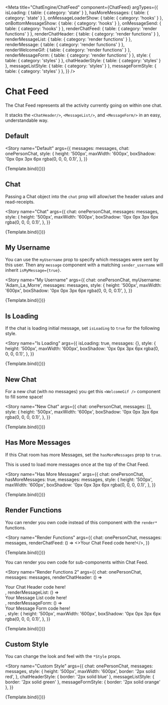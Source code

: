 

<Meta
  title="ChatEngine/ChatFeed"
  component={ChatFeed}
  argTypes={{
    isLoading: { table: { category: 'state' } },
    hasMoreMessages: { table: { category: 'state' } },
    onMessageLoaderShow: { table: { category: 'hooks' } },
    onBottomMessageShow: { table: { category: 'hooks' } },
    onMessageSend: { table: { category: 'hooks' } },
    renderChatFeed: { table: { category: 'render functions' } },
    renderChatHeader: { table: { category: 'render functions' } },
    renderMessageList: { table: { category: 'render functions' } },
    renderMessage: { table: { category: 'render functions' } },
    renderWelcomeGif: { table: { category: 'render functions' } },
    renderMessageForm: { table: { category: 'render functions' } },
    style: { table: { category: 'styles' } },
    chatHeaderStyle: { table: { category: 'styles' } },
    messageListStyle: { table: { category: 'styles' } },
    messageFormStyle: { table: { category: 'styles' } },
  }}
/>


# Chat Feed

The Chat Feed represents all the activity currently going on within one chat.

It stacks the `<ChatHeader/>`, `<MessageList/>`, and `<MessageForm/>` in an easy, understandable way.

## Default

<Story
  name="Default"
  args={{
    messages: messages,
    chat: onePersonChat,
    style: {
      height: '500px',
      maxWidth: '600px',
      boxShadow: '0px 0px 3px 6px rgba(0, 0, 0, 0.1)',
    },
  }}
>
  {Template.bind({})}
</Story>

<ArgsTable story="Default" />

## Chat

Passing a Chat object into the `chat` prop will allow/set the header values and read-receipts.

<Story
  name="Chat"
  args={{
    chat: onePersonChat,
    messages: messages,
    style: {
      height: '500px',
      maxWidth: '600px',
      boxShadow: '0px 0px 3px 6px rgba(0, 0, 0, 0.1)',
    },
  }}
>
  {Template.bind({})}
</Story>

## My Username

You can use the `myUsername` prop to specify which messages were sent by this user. Then any `message` component with a matching `sender_username` will inherit `isMyMessage={true}`.

<Story
  name="My Username"
  args={{
    chat: onePersonChat,
    myUsername: 'Adam_La_Morre',
    messages: messages,
    style: {
      height: '500px',
      maxWidth: '600px',
      boxShadow: '0px 0px 3px 6px rgba(0, 0, 0, 0.1)',
    },
  }}
>
  {Template.bind({})}
</Story>

## Is Loading

If the chat is loading initial message, set `isLoading` to `true` for the following style.

<Story
  name="Is Loading"
  args={{
    isLoading: true,
    messages: {},
    style: {
      height: '500px',
      maxWidth: '600px',
      boxShadow: '0px 0px 3px 6px rgba(0, 0, 0, 0.1)',
    },
  }}
>
  {Template.bind({})}
</Story>

## New Chat

For a new chat (with no messages) you get this `<WelcomeGif />` component to fill some space!

<Story
  name="New Chat"
  args={{
    chat: onePersonChat,
    messages: [],
    style: {
      height: '500px',
      maxWidth: '600px',
      boxShadow: '0px 0px 3px 6px rgba(0, 0, 0, 0.1)',
    },
  }}
>
  {Template.bind({})}
</Story>

## Has More Messages

If this Chat room has more Messages, set the `hasMoreMessages` prop to `true`.

This is used to load more messages once at the top of the Chat Feed.

<Story
  name="Has More Messages"
  args={{
    chat: onePersonChat,
    hasMoreMessages: true,
    messages: messages,
    style: {
      height: '500px',
      maxWidth: '600px',
      boxShadow: '0px 0px 3px 6px rgba(0, 0, 0, 0.1)',
    },
  }}
>
  {Template.bind({})}
</Story>

## Render Functions

You can render you own code instead of this component with the `render*` functions.

<Story
  name="Render Functions"
  args={{
    chat: onePersonChat,
    messages: messages,
    renderChatFeed: () => <>Your Chat Feed code here!</>,
  }}
>
  {Template.bind({})}
</Story>

You can render you own code for sub-components within Chat Feed.

<Story
  name="Render Functions 2"
  args={{
    chat: onePersonChat,
    messages: messages,
    renderChatHeader: () => <div>Your Chat Header code here!</div>,
    renderMessageList: () => <div>Your Message List code here!</div>,
    renderMessageForm: () => <div>Your Message Form code here!</div>,
    style: {
      height: '500px',
      maxWidth: '600px',
      boxShadow: '0px 0px 3px 6px rgba(0, 0, 0, 0.1)',
    },
  }}
>
  {Template.bind({})}
</Story>

## Custom Style

You can change the look and feel with the `*Style` props.

<Story
  name="Custom Style"
  args={{
    chat: onePersonChat,
    messages: messages,
    style: {
      height: '500px',
      maxWidth: '600px',
      border: '2px solid red',
    },
    chatHeaderStyle: { border: '2px solid blue' },
    messageListStyle: { border: '2px solid green' },
    messageFormStyle: { border: '2px solid orange' },
  }}
>
  {Template.bind({})}
</Story>
